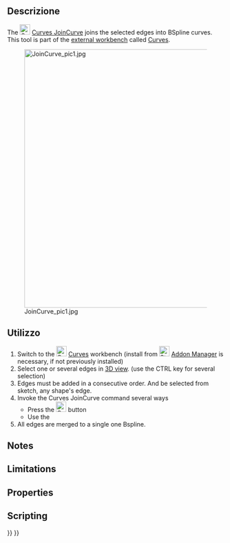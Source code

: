 <languages/>

{{Docnav
|[[Curves_ExtendCurve|ExtendCurve]]
|[[Curves_SplitCurve|SplitCurve]]
|[[Curves_Workbench|Curves]]
|IconL=Curves_ExtendCurve.svg
|IconR=Curves_SplitCurve.svg
|IconC=Curves_workbench_icon.svg
}}

{{GuiCommand
|Name=Curves JoinCurve
|MenuLocation=Curves → Join Curves
|Workbenches=[[Curves_Workbench|Curves]]
}}

<span id="Description"></span>
==Descrizione==

The [[Image:Curves_JoinCurve.svg|24px]] [[Curves_JoinCurve|Curves JoinCurve]] joins the selected edges into BSpline curves. This tool is part of the [[External_workbenches|external workbench]] called [[Curves_Workbench|Curves]].

[[File:JoinCurve_pic1.jpg|600px]]

<span id="Usage"></span>
==Utilizzo==

# Switch to the [[Image:Curves_workbench_icon.svg|24px]] [[Curves_Workbench|Curves]] workbench (install from [[Image:Std_AddonMgr.svg|24px]] [[Std_AddonMgr|Addon Manager]] is necessary, if not previously installed)
# Select one or several edges in [[3D_view|3D view]]. (use the CTRL key for several selection)
# Edges must be added in a consecutive order. And be selected from sketch, any shape's edge.
# Invoke the Curves JoinCurve command several ways
#* Press the [[Image:Curves_JoinCurve.svg|24px]] button
#* Use the {{MenuCommand|Curves → Join Curves}}
# All edges are merged to a single one Bspline. 

==Notes==


==Limitations==


==Properties==


==Scripting==


{{Docnav
|[[Curves_ExtendCurve|ExtendCurve]]
|[[Curves_SplitCurve|SplitCurve]]
|[[Curves_Workbench|Curves]]
|IconL=Curves_ExtendCurve.svg
|IconR=Curves_SplitCurve.svg
|IconC=Curves_workbench_icon.svg
}}

{{Curves Tools navi{{#translation:}}}}
{{Userdocnavi{{#translation:}}}}
